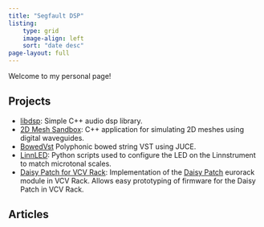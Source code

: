 ```yaml
---
title: "Segfault DSP"
listing:
    type: grid
    image-align: left
    sort: "date desc"
page-layout: full
---
```


Welcome to my personal page!

## Projects

- [libdsp](https://github.com/Segfault1602/libdsp): Simple C++ audio dsp library.
- [2D Mesh Sandbox](https://github.com/Segfault1602/2DMeshSandbox): C++ application for simulating 2D meshes using digital waveguides.
- [BowedVst](https://github.com/Segfault1602/BowedVst) Polyphonic bowed string VST using JUCE.
- [LinnLED](https://github.com/Segfault1602/LinnLED): Python scripts used to configure the LED on the Linnstrument to match microtonal scales.
- [Daisy Patch for VCV Rack](https://github.com/Segfault1602/vcv_daisypatch): Implementation of the [Daisy Patch](https://www.electro-smith.com/daisy/patch) eurorack module in VCV Rack. Allows easy prototyping of firmware for the Daisy Patch in VCV Rack.

## Articles


